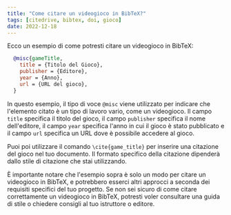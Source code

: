 ```yaml
---
title: "Come citare un videogioco in BibTeX?"
tags: [citedrive, bibtex, doi, gioco]
date: 2022-12-18
---
```



Ecco un esempio di come potresti citare un videogioco in BibTeX:

```bibtex
  @misc{gameTitle,
    title = {Titolo del Gioco},
    publisher = {Editore},
    year = {Anno},
    url = {URL del gioco},
  }
```

<CiteDrive /> 

In questo esempio, il tipo di voce `@misc` viene utilizzato per indicare che l'elemento citato è un tipo di lavoro vario, come un videogioco. Il campo `title` specifica il titolo del gioco, il campo `publisher` specifica il nome dell'editore, il campo `year` specifica l'anno in cui il gioco è stato pubblicato e il campo `url` specifica un URL dove è possibile accedere al gioco.

Puoi poi utilizzare il comando `\cite{game_title}` per inserire una citazione del gioco nel tuo documento. Il formato specifico della citazione dipenderà dallo stile di citazione che stai utilizzando.

È importante notare che l'esempio sopra è solo un modo per citare un videogioco in BibTeX, e potrebbero esserci altri approcci a seconda dei requisiti specifici del tuo progetto. Se non sei sicuro di come citare correttamente un videogioco in BibTeX, potresti voler consultare una guida di stile o chiedere consigli al tuo istruttore o editore.